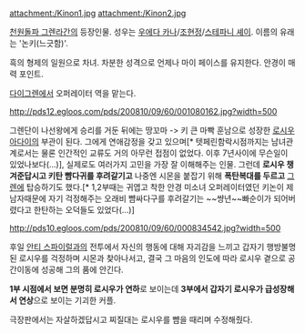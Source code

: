 attachment:/Kinon1.jpg
attachment:/Kinon2.jpg

[[천원돌파 그렌라간]]의 등장인물.
성우는 [[우에다 카나]]/[[조현정]]/[[스테파니 셰이]]. 이름의 유래는 '논키(느긋함)'.

흑의 형제의 일원으로 차녀.
차분한 성격으로 언제나 마이 페이스를 유지한다.
안경이 매력 포인트.

[[다이그렌]]에서 오퍼레이터 역을 맡는다.

http://pds12.egloos.com/pds/200810/09/60/001080162.jpg?width=500

그렌단이 나선왕에게 승리를 거둔 뒤에는 땅꼬마 -> 키 큰 마빡 훈남으로 성장한 [[로시우 아다이]]의 부관이 된다. 그에게 연애감정을 갖고 있으며[* 텟페린함락시점까지는 남녀관계로서는 물론 인간적인 교류도 거의 아무런 접점이 없었다. 이후 7년사이에 무슨일이 있었나보다(...)], 실제로도 여러가지 고민을 가장 잘 이해해주는 인물. 그런데 '''로시우 챙겨준답시고 키탄 뺨다귀를 후려갈기고''' 나중엔 시몬을 붙잡기 위해 '''폭탄복대를 두르고''' [[그렌]]에 탑승하기도 했다.[* 1,2부때는 귀엽고 착한 안경 미소녀 오퍼레이터였던 키논이 제 남자때문에 자기 걱정해주는 오래비 뺨싸다구를 후려갈기는 ~~썅년~~빠순이가 되어버렸다고 한탄하는 오덕들도 있었다(...)]

http://pds10.egloos.com/pds/200810/09/60/000834542.jpg?width=500

후일 [[안티 스파이럴]]과의 전투에서 자신의 행동에 대해 자괴감을 느끼고 갑자기 행방불명된 로시우를 걱정하며 시몬과 찾아나서고, 결국 그 마음의 인도에 따라 로시우 곁으로 공간이동에 성공해 그의 품에 안긴다.

'''1부 시점에서 보면 분명히 로시우가 연하'''로 보이는데 '''3부에서 갑자기 로시우가 급성장해서 연상'''으로 보이는 기괴한 커플.

극장판에서는 자살하겠답시고 찌질대는 로시우를 뺨을 때리며 수정해줬다.
